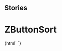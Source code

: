 
## Stories

<Meta title="Buttons/ZButtonSort" component="z-button-sort" />

# ZButtonSort

<Preview>
  <Story name="z-button-sort">
    {html` <z-button-sort
      label="${text("label", "sort")}"
      counter="${number("counter", 3)}"
      desclabel="${text("desclabel", "label DESC")}"
      sortlabelasc="${text("sortlabelasc", "1-9")}"
      sortlabeldesc="${text("sortlabeldesc", "9-1")}"
      isselected="${boolean("isselected", true)}"
      sortasc="${boolean("sortasc", true)}"
    ></z-button-sort>`}
  </Story>
</Preview>

<Props of="z-button-sort" />
